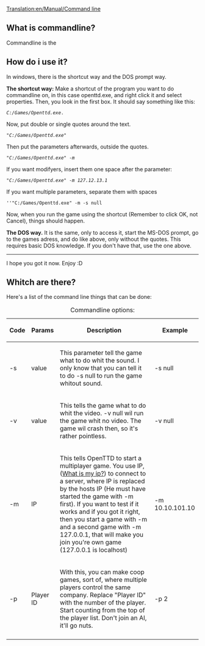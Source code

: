 [[Translation:en/Manual/Command line]]
== What is commandline? ==

Commandline is the 



== How do i use it? ==

In windows, there is the shortcut way and the DOS prompt way. 

'''The shortcut way:'''
Make a shortcut of the program you want to do commandline on, in this case openttd.exe, and right click it and select properties. Then, you look in the first box. It should say something like this:
 ''C:/Games/Openttd.exe''.  



Now, put double or single quotes around the text. 
 ''"C:/Games/Openttd.exe"''  



Then put the parameters afterwards, outside the quotes. 
 ''"C:/Games/Openttd.exe" -m''  


If you want modifyers, insert them one space after the parameter:
 ''"C:/Games/Openttd.exe" -m 127.12.13.1'' 



If you want multiple parameters, separate them with spaces
 ''"C:/Games/Openttd.exe" -m -s null 


Now, when you run the game using the shortcut (Remember to click OK, not Cancel), things should happen.



'''The DOS way.'''
It is the same, only to access it, start the MS-DOS prompt, go to the games adress, and do like above, only without the quotes. This requires basic DOS knowledge. If you don't have that, use the one above.


----

I hope you got it now. Enjoy :D

== Whitch are there? ==

Here's a list of the command line things that can be done:

{| border="1"
|+ Commandline options:
|-
! Code !! Params !! Description !! Example
|-
| -s || value || This parameter tell the game what to do whit the sound. I only know that you can tell it to do -s null to run the game whitout sound. || 
-s null
|-
| -v || value || This tells the game what to do whit the video. -v null wil run the game whit no video. The game wil crash then, so it's rather pointless. || -v null ||
|-
| -m || IP || This tells OpenTTD to start a multiplayer game. You use IP, ([http://www.whatismyip.com What is my ip?]) to connect to a server, where IP is replaced by the hosts IP (He must have started the game with -m first). If you want to test if it works and if you got it right, then you start a game with -m and a second game with -m 127.0.0.1, that will make you join you're own game (127.0.0.1 is localhost) || 
-m 10.10.101.10
|-
| -p || Player ID || With this, you can make coop games, sort of, where multiple players control the same company. Replace "Player ID" with the number of the player. Start counting from the top of the player list. Don't join an AI, it'll go nuts. || -p 2 ||
|-
|}